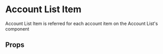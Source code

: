 
# Account List Item

Account List Item is referred for each account item on the Account List's component

<Canvas>
  <Story id="components-app-accountlistitem--default-story" />
</Canvas>

## Props

<ArgTypes of={AccountListItem} />
